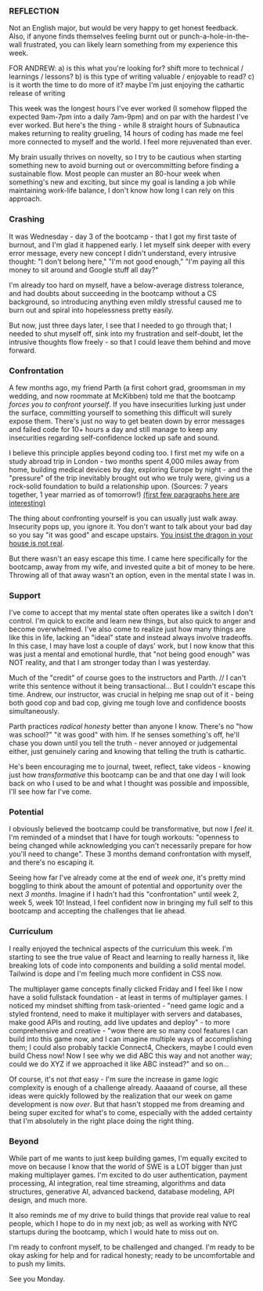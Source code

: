 


### REFLECTION

Not an English major, but would be very happy to get honest feedback. Also, if anyone finds themselves feeling burnt out or punch-a-hole-in-the-wall frustrated, you can likely learn something from my experience this week. 


FOR ANDREW: 
    a) is this what you're looking for?
        shift more to technical / learnings / lessons?
    b) is this type of writing valuable / enjoyable to read?
    c) is it worth the time to do more of it? maybe I'm just    enjoying the cathartic release of writing


This week was the longest hours I've ever worked (I somehow flipped the expected 9am-7pm into a daily 7am-9pm) and on par with the hardest I've ever worked. But here's the thing - while 8 straight hours of Subnautica makes returning to reality grueling, 14 hours of coding has made me feel more connected to myself and the world. I feel more rejuvenated than ever.

My brain usually thrives on novelty, so I try to be cautious when starting something new to avoid burning out or overcommitting before finding a sustainable flow. Most people can muster an 80-hour week when something's new and exciting, but since my goal is landing a job while maintaining work-life balance, I don't know how long I can rely on this approach.

### Crashing

It was Wednesday - day 3 of the bootcamp - that I got my first taste of burnout, and I'm glad it happened early. I let myself sink deeper with every error message, every new concept I didn't understand, every intrusive thought: "I don't belong here," "I'm not good enough," "I'm paying all this money to sit around and Google stuff all day?"

I'm already too hard on myself, have a below-average distress tolerance, and had doubts about succeeding in the bootcamp without a CS background, so introducing anything even mildly stressful caused me to burn out and spiral into hopelessness pretty easily. 

But now, just three days later, I see that I needed to go through that; I needed to shut myself off, sink into my frustration and self-doubt, let the intrusive thoughts flow freely - so that I could leave them behind and move forward. 

### Confrontation

A few months ago, my friend Parth (a first cohort grad, groomsman in my wedding, and now roommate at McKibben) told me that the bootcamp *forces you to confront yourself*. If you have insecurities lurking just under the surface, committing yourself to something this difficult will surely expose them. There's just no way to get beaten down by error messages and failed code for 10+ hours a day and still manage to keep any insecurities regarding self-confidence locked up safe and sound. 

I believe this principle applies beyond coding too. I first met my wife on a study abroad trip in London - two months spent 4,000 miles away from home, building medical devices by day, exploring Europe by night - and the "pressure" of the trip inevitably brought out who we truly were, giving us a rock-solid foundation to build a relationship upon. (Sources: 7 years together, 1 year married as of tomorrow!) [(first few paragraphs here are interesting)](https://www.psychologytoday.com/us/blog/happy-trails/201411/if-you-really-want-to-get-to-know-a-person)

The thing about confronting yourself is you can usually just walk away. Insecurity pops up, you ignore it. You don't want to talk about your bad day so you say "it was good" and escape upstairs. [You insist the dragon in your house is not real](https://www.goodreads.com/quotes/10070625-there-is-a-story-for-children-there-s-no-such-thing).

But there wasn't an easy escape this time. I came here specifically for the bootcamp, away from my wife, and invested quite a bit of money to be here. Throwing all of that away wasn't an option, even in the mental state I was in. 

### Support

I've come to accept that my mental state often operates like a switch I don't control. I'm quick to excite and learn new things, but also quick to anger and become overwhelmed. I've also come to realize just how many things are like this in life, lacking an "ideal" state and instead always involve tradeoffs. In this case, I may have lost a couple of days' work, but I now know that this was just a mental and emotional hurdle, that "not being good enough" was NOT reality, and that I am stronger today than I was yesterday. 

Much of the "credit" of course goes to the instructors and Parth. 
// I can't write this sentence without it being transactional... 
But I couldn't escape this time. Andrew, our instructor, was crucial in helping me snap out of it - being both good cop and bad cop, giving me tough love and confidence boosts simultaneously.

Parth practices *radical honesty* better than anyone I know. There's no "how was school?" "it was good" with him. If he senses something's off, he'll chase you down until you tell the truth - never annoyed or judgemental either, just genuinely caring and knowing that telling the truth is cathartic. 

He's been encouraging me to journal, tweet, reflect, take videos - knowing just how *transformative* this bootcamp can be and that one day I will look back on who I used to be and what I thought was possible and impossible, I'll see how far I've come. 

### Potential

I obviously believed the bootcamp could be transformative, but now I *feel* it. I'm reminded of a mindset that I have for tough workouts: "openness to being changed while acknowledging you can't necessarily prepare for how you'll need to change". These 3 months demand confrontation with myself, and there's no escaping it.

Seeing how far I've already come at the end of *week one*, it's pretty mind boggling to think about the amount of potential and opportunity over the next *3 months*. Imagine if I hadn't had this "confrontation" until week 2, week 5, week 10! Instead, I feel confident now in bringing my full self to this bootcamp and accepting the challenges that lie ahead.

### Curriculum

I really enjoyed the technical aspects of the curriculum this week. I'm starting to see the true value of React and learning to really harness it, like breaking lots of code into components and building a solid mental model. Tailwind is dope and I'm feeling much more confident in CSS now. 

The multiplayer game concepts finally clicked Friday and I feel like I now have a solid fullstack foundation - at least in terms of multiplayer games. I noticed my mindset shifting from task-oriented - "need game logic and a styled frontend, need to make it multiplayer with servers and databases, make good APIs and routing, add live updates and deploy" - to more comprehensive and creative - "wow there are so many cool features I can build into this game now, and I can imagine multiple ways of accomplishing them; I could also probably tackle Connect4, Checkers, maybe I could even build Chess now! Now I see why we did ABC this way and not another way; could we do XYZ if we approached it like ABC instead?" and so on...

Of course, it's not *that* easy - I'm sure the increase in game logic complexity is enough of a challenge already. Aaaaand of course, all these ideas were quickly followed by the realization that our week on game development is now *over*. But that hasn't stopped me from dreaming and being super excited for what's to come, especially with the added certainty that I'm absolutely in the right place doing the right thing. 

### Beyond

While part of me wants to just keep building games, I'm equally excited to move on because I know that the world of SWE is a LOT bigger than just making multiplayer games. I'm excited to do user authentication, payment processing, AI integration, real time streaming, algorithms and data structures, generative AI, advanced backend, database modeling, API design, and much more. 

It also reminds me of my drive to build things that provide real value to real people, which I hope to do in my next job; as well as working with NYC startups during the bootcamp, which I would hate to miss out on. 

I'm ready to confront myself, to be challenged and changed. I'm ready to be okay asking for help and for radical honesty; ready to be uncomfortable and to push my limits.

See you Monday.